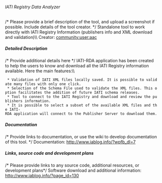 ====== IATI Registry Data Analyzer ======
/* Please provide a brief description of the tool, and upload a screenshot if possible. Include details of the tool creator. */
Standalone tool to work directly with IATI Registry Information (publishers info and XML download and validation)\\
Creator: [[community:user:aac]]

===== Detailed Description =====
/* Provide additional details here */
IATI-RDA application has been created to help the users to know and download all the IATI Registry information available. Here the main features:\\

  * Validation of IATI XML files locally saved. It is possible to validate many files with only one click.
  * Selection of the Schema File used to validate the XML files. This option facilitates the addition of future IATI schema releases.
  * Tool to connect to the IATI Registry and download and review the publishers information.
  * It is possible to select a subset of the available XML files and the IATI-RDA application will connect to the Publisher Server to download them.



===== Documentation =====
/* Provide links to documentation, or use the wiki to develop documentation of this tool. */
Documentation: [[http://www.iablog.info/?wpfb_dl=7]]

===== Links, source code and development plans =====
/* Please provide links to any source code, additional resources, or development plans*/
Software download and additional information: [[http://www.iablog.info/?page_id=130]]
